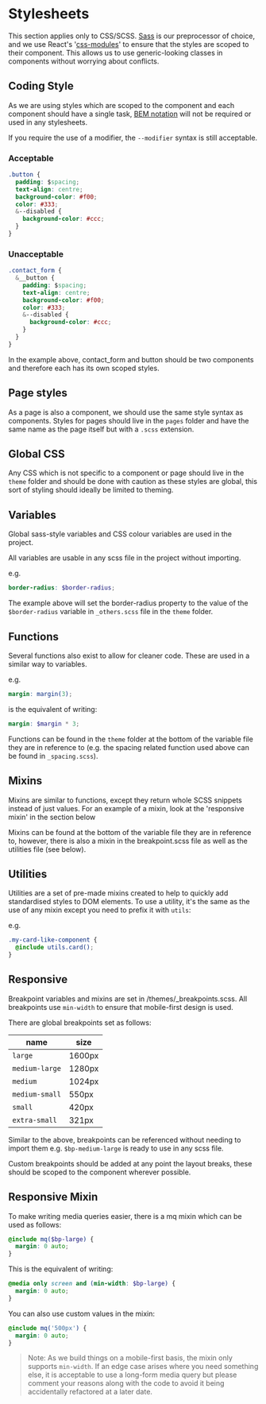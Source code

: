 
<Meta title="Docs/Coding Guidelines/Stylesheets" />

# Stylesheets

This section applies only to CSS/SCSS. [Sass] is our preprocessor of choice, and
we use React's '[css-modules]' to ensure that the styles are scoped to their
component. This allows us to use generic-looking classes in components without
worrying about conflicts.

## Coding Style

As we are using styles which are scoped to the component and each component
should have a single task, [BEM notation] will not be required or used in any
stylesheets.

If you require the use of a modifier, the `--modifier` syntax is still acceptable.

### Acceptable

```css
.button {
  padding: $spacing;
  text-align: centre;
  background-color: #f00;
  color: #333;
  &--disabled {
    background-color: #ccc;
  }
}
```

### Unacceptable

```css
.contact_form {
  &__button {
    padding: $spacing;
    text-align: centre;
    background-color: #f00;
    color: #333;
    &--disabled {
      background-color: #ccc;
    }
  }
}
```

In the example above, contact_form and button should be two components and
therefore each has its own scoped styles.

## Page styles

As a page is also a component, we should use the same style syntax as components.
Styles for pages should live in the `pages` folder and have the same name as
the page itself but with a `.scss` extension.

## Global CSS

Any CSS which is not specific to a component or page should live in the `theme`
folder and should be done with caution as these styles are global, this sort
of styling should ideally be limited to theming.

## Variables

Global sass-style variables and CSS colour variables are used in the project.

All variables are usable in any scss file in the project without importing.

e.g.

```scss
border-radius: $border-radius;
```

The example above will set the border-radius property to the value of the
`$border-radius` variable in `_others.scss` file in the `theme` folder.

## Functions

Several functions also exist to allow for cleaner code. These are used in a
similar way to variables.

e.g.

```scss
margin: margin(3);
```

is the equivalent of writing:

```scss
margin: $margin * 3;
```

Functions can be found in the `theme` folder at the bottom of the variable file
they are in reference to (e.g. the spacing related function used above can be
found in `_spacing.scss`).

## Mixins

Mixins are similar to functions, except they return whole SCSS snippets instead
of just values. For an example of a mixin, look at the 'responsive mixin' in
the section below

Mixins can be found at the bottom of the variable file they are in reference to,
however, there is also a mixin in the breakpoint.scss file as well as the
utilities file (see below).

## Utilities

Utilities are a set of pre-made mixins created to help to quickly add
standardised styles to DOM elements. To use a utility, it's the same as the use
of any mixin except you need to prefix it with `utils`:

e.g.

```scss
.my-card-like-component {
  @include utils.card();
}
```

## Responsive

Breakpoint variables and mixins are set in /themes/\_breakpoints.scss. All
breakpoints use `min-width` to ensure that mobile-first design is used.

There are global breakpoints set as follows:

| name           | size   |
| -------------- | ------ |
| `large`        | 1600px |
| `medium-large` | 1280px |
| `medium`       | 1024px |
| `medium-small` | 550px  |
| `small`        | 420px  |
| `extra-small`  | 321px  |

Similar to the above, breakpoints can be referenced without needing to import
them e.g. `$bp-medium-large` is ready to use in any scss file.

Custom breakpoints should be added at any point the layout breaks, these should
be scoped to the component wherever possible.

## Responsive Mixin

To make writing media queries easier, there is a mq mixin which can be used as
follows:

```scss
@include mq($bp-large) {
  margin: 0 auto;
}
```

This is the equivalent of writing:

```scss
@media only screen and (min-width: $bp-large) {
  margin: 0 auto;
}
```

You can also use custom values in the mixin:

```scss
@include mq('500px') {
  margin: 0 auto;
}
```

> Note: As we build things on a mobile-first basis, the mixin only supports
> `min-width`. If an edge case arises where you need something else, it is
> acceptable to use a long-form media query but please comment your reasons along
> with the code to avoid it being accidentally refactored at a later date.

[sass]: https://sass-lang.com/ 'Sass'
[css-modules]: https://create-react-app.dev/docs/adding-a-css-modules-stylesheet/ "React's CSS Modules"
[bem notation]: http://getbem.com/introduction/ 'BEM Notation'
